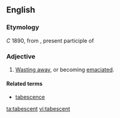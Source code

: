 ==English==

===Etymology===
''C'' 1890, from {{etyl|la|en}} {{term|tabescens|lang=la}}, present participle of  {{term|tabesco|tabescere|lang=la}}

===Adjective===
{{en-adj}}

# [[waste away|Wasting away]], or becoming [[emaciated]].

====Related terms====
*[[tabescence]]

[[ta:tabescent]]
[[vi:tabescent]]